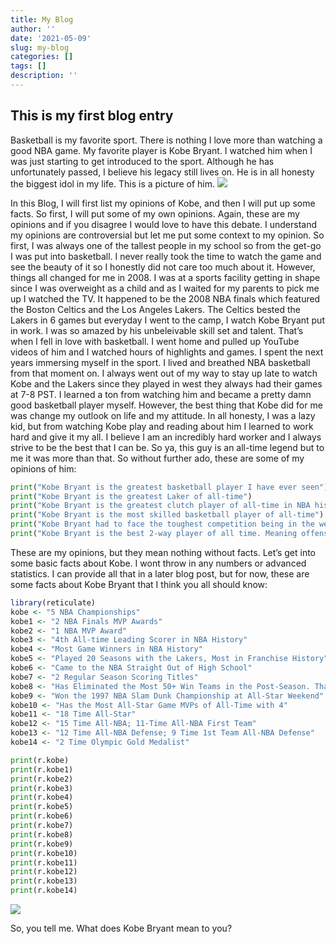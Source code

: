 ```yaml
---
title: My Blog
author: ''
date: '2021-05-09'
slug: my-blog
categories: []
tags: []
description: ''
---
```

## This is my first blog entry

Basketball is my favorite sport. There is nothing I love more than watching a good NBA game. My favorite player is Kobe Bryant. I watched him when I was just starting to get introduced to the sport. Although he has unfortunately passed, I believe his legacy still lives on. He is in all honesty the biggest idol in my life. This is a picture of him. ![](/post/2021-05-09-my-blog_files/Kobe.jpeg)

In this Blog, I will first list my opinions of Kobe, and then I will put up some facts. So first, I will put some of my own opinions. Again, these are my opinions and if you disagree I would love to have this debate. I understand my opinions are controversial but let me put some context to my opinion. So first, I was always one of the tallest people in my school so from the get-go I was put into basketball. I never really took the time to watch the game and see the beauty of it so I honestly did not care too much about it. However, things all changed for me in 2008. I was at a sports facility getting in shape since I was overweight as a child and as I waited for my parents to pick me up I watched the TV. It happened to be the 2008 NBA finals which featured the Boston Celtics and the Los Angeles Lakers. The Celtics bested the Lakers in 6 games but everyday I went to the camp, I watch Kobe Bryant put in work. I was so amazed by his unbeleivable skill set and talent. That's when I fell in love with basketball. I went home and pulled up YouTube videos of him and I watched hours of highlights and games. I spent the next years immersing myself in the sport. I lived and breathed NBA basketball from that moment on. I always went out of my way to stay up late to watch Kobe and the Lakers since they played in west they always had their games at 7-8 PST. I learned a ton from watching him and became a pretty damn good basketball player myself. However, the best thing that Kobe did for me was change my outlook on life and my attitude. In all honesty, I was a lazy kid, but from watching Kobe play and reading about him I learned to work hard and give it my all. I believe I am an incredibly hard worker and I always strive to be the best that I can be. So ya, this guy is an all-time legend but to me it was more than that. So without further ado, these are some of my opinions of him:
```python
print("Kobe Bryant is the greatest basketball player I have ever seen")
print("Kobe Bryant is the greatest Laker of all-time")
print("Kobe Bryant is the greatest clutch player of all-time in NBA history")
print("Kobe Bryant is the most skilled basketball player of all-time")
print("Kobe Bryant had to face the toughest competition being in the western conference but somehow ended up being a 5-time world champion")
print("Kobe Bryant is the best 2-way player of all time. Meaning offense and defense")
```
These are my opinions, but they mean nothing without facts. Let's get into some basic facts about Kobe. I wont throw in any numbers or advanced statistics. I can provide all that in a later blog post, but for now, these are some facts about Kobe Bryant that I think you all should know:
```r
library(reticulate)
kobe <- "5 NBA Championships"
kobe1 <- "2 NBA Finals MVP Awards"
kobe2 <- "1 NBA MVP Award"
kobe3 <- "4th All-time Leading Scorer in NBA History"
kobe4 <- "Most Game Winners in NBA History"
kobe5 <- "Played 20 Seasons with the Lakers, Most in Franchise History"
kobe6 <- "Came to the NBA Straight Out of High School"
kobe7 <- "2 Regular Season Scoring Titles"
kobe8 <- "Has Eliminated the Most 50+ Win Teams in the Post-Season. That number is 25"
kobe9 <- "Won the 1997 NBA Slam Dunk Championship at All-Star Weekend"
kobe10 <- "Has the Most All-Star Game MVPs of All-Time with 4"
kobe11 <- "18 Time All-Star"
kobe12 <- "15 Time All-NBA; 11-Time All-NBA First Team"
kobe13 <- "12 Time All-NBA Defense; 9 Time 1st Team All-NBA Defense"
kobe14 <- "2 Time Olympic Gold Medalist"
```

```python
print(r.kobe)
print(r.kobe1)
print(r.kobe2)
print(r.kobe3)
print(r.kobe4)
print(r.kobe5)
print(r.kobe6)
print(r.kobe7)
print(r.kobe8)
print(r.kobe9)
print(r.kobe10)
print(r.kobe11)
print(r.kobe12)
print(r.kobe13)
print(r.kobe14)
```
![](/post/2021-05-09-my-blog_files/KobeMVP.jpeg)

So, you tell me. What does Kobe Bryant mean to you?